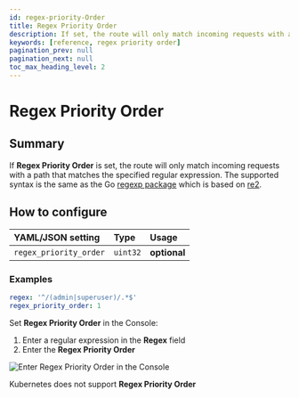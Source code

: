 ```yaml
---
id: regex-priority-Order
title: Regex Priority Order
description: If set, the route will only match incoming requests with a path that matches the specified regular expression.
keywords: [reference, regex priority order]
pagination_prev: null
pagination_next: null
toc_max_heading_level: 2
---
```



# Regex Priority Order

## Summary

If **Regex Priority Order** is set, the route will only match incoming requests with a path that matches the specified regular expression. The supported syntax is the same as the Go [regexp package](https://golang.org/pkg/regexp/) which is based on [re2](https://github.com/google/re2/wiki/Syntax).

## How to configure

<Tabs>
<TabItem value="Core" label="Core">

| **YAML**/**JSON** setting | **Type** | **Usage**    |
| :------------------------ | :------- | :----------- |
| `regex_priority_order`    | `uint32` | **optional** |

### Examples

```yaml
regex: '^/(admin|superuser)/.*$'
regex_priority_order: 1
```

</TabItem>
<TabItem value="Enterprise" label="Enterprise">

Set **Regex Priority Order** in the Console:

1. Enter a regular expression in the **Regex** field
2. Enter the **Regex Priority Order**

![Enter Regex Priority Order in the Console](../img/routes/regex/regex.png)

</TabItem>
<TabItem value="Kubernetes" label="Kubernetes">

Kubernetes does not support **Regex Priority Order**

</TabItem>
</Tabs>
